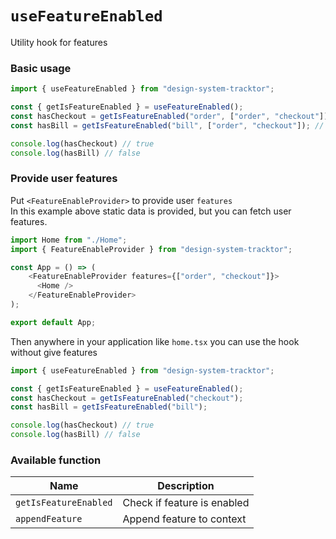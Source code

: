 
<Meta title="Hooks/useFeatureEnabled"/>

# `useFeatureEnabled`

Utility hook for features

### Basic usage

```typescript jsx
import { useFeatureEnabled } from "design-system-tracktor";

const { getIsFeatureEnabled } = useFeatureEnabled();
const hasCheckout = getIsFeatureEnabled("order", ["order", "checkout"]); // return true
const hasBill = getIsFeatureEnabled("bill", ["order", "checkout"]); // return false

console.log(hasCheckout) // true
console.log(hasBill) // false
```

### Provide user features

Put `<FeatureEnableProvider>` to provide user `features`<br/>
In this example above static data is provided, but you can fetch user features.

```typescript jsx
import Home from "./Home";
import { FeatureEnableProvider } from "design-system-tracktor";

const App = () => (
    <FeatureEnableProvider features={["order", "checkout"]}>
      <Home />
    </FeatureEnableProvider>
);

export default App;
```

Then anywhere in your application like `home.tsx` you can use the hook without give features

```typescript jsx
import { useFeatureEnabled } from "design-system-tracktor";

const { getIsFeatureEnabled } = useFeatureEnabled();
const hasCheckout = getIsFeatureEnabled("checkout");
const hasBill = getIsFeatureEnabled("bill");

console.log(hasCheckout) // true
console.log(hasBill) // false
```

### Available function

| Name                  | Description                 |
|-----------------------|-----------------------------|
| `getIsFeatureEnabled` | Check if feature is enabled |
| `appendFeature`       | Append feature to context   |
